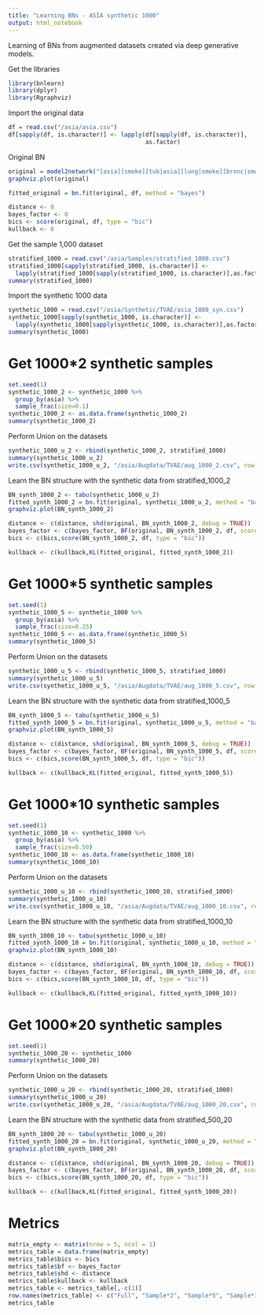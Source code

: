 ```yaml
---
title: "Learning BNs - ASIA synthetic 1000"
output: html_notebook
---
```


Learning of BNs from augmented datasets created via deep generative models.

Get the libraries
```r
library(bnlearn)
library(dplyr)
library(Rgraphviz)
```

Import the original data
```r
df = read.csv("/asia/asia.csv")
df[sapply(df, is.character)] <- lapply(df[sapply(df, is.character)], 
                                       as.factor)
```
Original BN
```r
original = model2network("[asia][smoke][tub|asia][lung|smoke][bronc|smoke][dysp|bronc:either][either|tub:lung][xray|either]")
graphviz.plot(original)

fitted_original = bn.fit(original, df, method = "bayes")

distance <- 0
bayes_factor <- 0
bics <- score(original, df, type = "bic")
kullback <- 0
```

Get the sample 1,000 dataset
```r
stratified_1000 = read.csv("/asia/Samples/stratified_1000.csv")
stratified_1000[sapply(stratified_1000, is.character)] <- 
  lapply(stratified_1000[sapply(stratified_1000, is.character)],as.factor)
summary(stratified_1000)
```

Import the synthetic 1000 data
```r
synthetic_1000 = read.csv("/asia/Synthetic/TVAE/asia_1000_syn.csv")
synthetic_1000[sapply(synthetic_1000, is.character)] <- 
  lapply(synthetic_1000[sapply(synthetic_1000, is.character)],as.factor)
summary(synthetic_1000)
```

# Get 1000*2 synthetic samples
```r
set.seed(1)
synthetic_1000_2 <- synthetic_1000 %>%
  group_by(asia) %>%
  sample_frac(size=0.1)
synthetic_1000_2 <- as.data.frame(synthetic_1000_2)
summary(synthetic_1000_2)
```

Perform Union on the datasets
```r
synthetic_1000_u_2 <- rbind(synthetic_1000_2, stratified_1000)
summary(synthetic_1000_u_2)
write.csv(synthetic_1000_u_2, "/asia/Augdata/TVAE/aug_1000_2.csv", row.names=FALSE)
```

Learn the BN structure with the synthetic data from stratified_1000_2
```r
BN_synth_1000_2 <- tabu(synthetic_1000_u_2)
fitted_synth_1000_2 = bn.fit(original, synthetic_1000_u_2, method = "bayes")
graphviz.plot(BN_synth_1000_2)

distance <- c(distance, shd(original, BN_synth_1000_2, debug = TRUE))
bayes_factor <- c(bayes_factor, BF(original, BN_synth_1000_2, df, score = "bds"))
bics <- c(bics,score(BN_synth_1000_2, df, type = "bic"))

kullback <- c(kullback,KL(fitted_original, fitted_synth_1000_2))
```
# Get 1000*5 synthetic samples
```r
set.seed(1)
synthetic_1000_5 <- synthetic_1000 %>%
  group_by(asia) %>%
  sample_frac(size=0.25)
synthetic_1000_5 <- as.data.frame(synthetic_1000_5)
summary(synthetic_1000_5)
```

Perform Union on the datasets
```r
synthetic_1000_u_5 <- rbind(synthetic_1000_5, stratified_1000)
summary(synthetic_1000_u_5)
write.csv(synthetic_1000_u_5, "/asia/Augdata/TVAE/aug_1000_5.csv", row.names=FALSE)
```

Learn the BN structure with the synthetic data from stratified_1000_5
```r
BN_synth_1000_5 <- tabu(synthetic_1000_u_5)
fitted_synth_1000_5 = bn.fit(original, synthetic_1000_u_5, method = "bayes")
graphviz.plot(BN_synth_1000_5)

distance <- c(distance, shd(original, BN_synth_1000_5, debug = TRUE))
bayes_factor <- c(bayes_factor, BF(original, BN_synth_1000_5, df, score = "bds"))
bics <- c(bics,score(BN_synth_1000_5, df, type = "bic"))

kullback <- c(kullback,KL(fitted_original, fitted_synth_1000_5))
```

# Get 1000*10 synthetic samples
```r
set.seed(1)
synthetic_1000_10 <- synthetic_1000 %>%
  group_by(asia) %>%
  sample_frac(size=0.50)
synthetic_1000_10 <- as.data.frame(synthetic_1000_10)
summary(synthetic_1000_10)
```

Perform Union on the datasets
```r
synthetic_1000_u_10 <- rbind(synthetic_1000_10, stratified_1000)
summary(synthetic_1000_u_10)
write.csv(synthetic_1000_u_10, "/asia/Augdata/TVAE/aug_1000_10.csv", row.names=FALSE)
```

Learn the BN structure with the synthetic data from stratified_1000_10
```r
BN_synth_1000_10 <- tabu(synthetic_1000_u_10)
fitted_synth_1000_10 = bn.fit(original, synthetic_1000_u_10, method = "bayes")
graphviz.plot(BN_synth_1000_10)

distance <- c(distance, shd(original, BN_synth_1000_10, debug = TRUE))
bayes_factor <- c(bayes_factor, BF(original, BN_synth_1000_10, df, score = "bds"))
bics <- c(bics,score(BN_synth_1000_10, df, type = "bic"))

kullback <- c(kullback,KL(fitted_original, fitted_synth_1000_10))
```

# Get 1000*20 synthetic samples
```r
set.seed(1)
synthetic_1000_20 <- synthetic_1000
summary(synthetic_1000_20)
```

Perform Union on the datasets
```r
synthetic_1000_u_20 <- rbind(synthetic_1000_20, stratified_1000)
summary(synthetic_1000_u_20)
write.csv(synthetic_1000_u_20, "/asia/Augdata/TVAE/aug_1000_20.csv", row.names=FALSE)
```

Learn the BN structure with the synthetic data from stratified_500_20
```r
BN_synth_1000_20 <- tabu(synthetic_1000_u_20)
fitted_synth_1000_20 = bn.fit(original, synthetic_1000_u_20, method = "bayes")
graphviz.plot(BN_synth_1000_20)

distance <- c(distance, shd(original, BN_synth_1000_20, debug = TRUE))
bayes_factor <- c(bayes_factor, BF(original, BN_synth_1000_20, df, score = "bds"))
bics <- c(bics,score(BN_synth_1000_20, df, type = "bic"))

kullback <- c(kullback,KL(fitted_original, fitted_synth_1000_20))
```

# Metrics
```r
matrix_empty <- matrix(nrow = 5, ncol = 1)
metrics_table = data.frame(matrix_empty)
metrics_table$bics <- bics
metrics_table$bf <- bayes_factor
metrics_table$shd <- distance
metrics_table$kullback <- kullback
metrics_table <- metrics_table[,-c(1)]
row.names(metrics_table) <- c("Full", "Sample*2", "Sample*5", "Sample*10", "Sample*20")
metrics_table
```